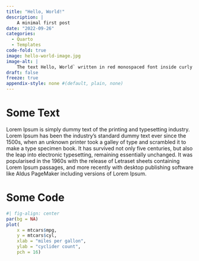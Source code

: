 ```yaml
---
title: "Hello, World!"
description: |
    A minimal first post
date: "2022-09-26"
categories:
  - Quarto
  - Templates
code-fold: true
image: hello-world-image.jpg
image-alt: |
    The text Hello, World` written in red monospaced font inside curly braces on a grey background.
draft: false
freeze: true
appendix-style: none #(default, plain, none)
---
```


# Some Text

Lorem Ipsum is simply dummy text of the printing and typesetting industry. Lorem Ipsum has been the industry's standard dummy text ever since the 1500s, when an unknown printer took a galley of type and scrambled it to make a type specimen book. It has survived not only five centuries, but also the leap into electronic typesetting, remaining essentially unchanged. It was popularised in the 1960s with the release of Letraset sheets containing Lorem Ipsum passages, and more recently with desktop publishing software like Aldus PageMaker including versions of Lorem Ipsum.

# Some Code

```r
#| fig-align: center
par(bg = NA)
plot(
    x = mtcars$mpg,
    y = mtcars$cyl,
    xlab = "miles per gallon",
    ylab = "cyclider count",
    pch = 16)
```